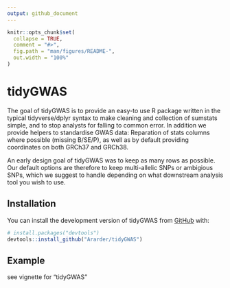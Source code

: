 ```yaml
---
output: github_document
---
```


<!-- README.md is generated from README.Rmd. Please edit that file -->

```r
knitr::opts_chunk$set(
  collapse = TRUE,
  comment = "#>",
  fig.path = "man/figures/README-",
  out.width = "100%"
)
```

# tidyGWAS

<!-- badges: start -->
<!-- badges: end -->

The goal of tidyGWAS is to provide an easy-to use R package written in the typical 
tidyverse/dplyr syntax to make cleaning and collection of sumstats simple, and to
stop analysts for falling to common error. In addition we provide helpers to standardise
GWAS data: Reparation of stats columns where possible (missing B/SE/P), as well
as by default providing coordinates on both GRCh37 and GRCh38.

An early design goal of tidyGWAS was to keep as many rows as possible. Our default options 
are therefore to keep multi-allelic SNPs or ambigious SNPs, which we suggest to handle
depending on what downstream analysis tool you wish to use.






## Installation

You can install the development version of tidyGWAS from [GitHub](https://github.com/) with:

``` r
# install.packages("devtools")
devtools::install_github("Ararder/tidyGWAS")
```

## Example

see vignette for "tidyGWAS"
```r

```


